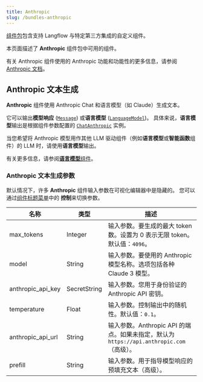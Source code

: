 ```yaml
---
title: Anthropic
slug: /bundles-anthropic
---
```



[组件包](/components-bundle-components)包含支持 Langflow 与特定第三方集成的自定义组件。

本页面描述了 **Anthropic** 组件包中可用的组件。

有关 Anthropic 组件使用的 Anthropic 功能和功能性的更多信息，请参阅 [Anthropic 文档](https://docs.anthropic.com/en/docs/intro)。

## Anthropic 文本生成

**Anthropic** 组件使用 Anthropic Chat 和语言模型（如 Claude）生成文本。

它可以输出**模型响应** ([`Message`](/data-types#message)) 或**语言模型** ([`LanguageModel`](/data-types#languagemodel))。
具体来说，**语言模型**输出是根据组件参数配置的 [`ChatAnthropic`](https://python.langchain.com/docs/integrations/chat/anthropic/) 实例。

当您希望将 Anthropic 模型用作其他 LLM 驱动组件（例如**语言模型**或**智能函数**组件）的 LLM 时，请使用**语言模型**输出。

有关更多信息，请参阅[**语言模型**组件](/components-models)。

### Anthropic 文本生成参数

默认情况下，许多 **Anthropic** 组件输入参数在可视化编辑器中是隐藏的。
您可以通过[组件标题菜单](/concepts-components#component-menus)中的 <Icon name="SlidersHorizontal" aria-hidden="true"/> **控制**来切换参数。

| 名称 | 类型 | 描述 |
|------|------|-------------|
| max_tokens | Integer | 输入参数。要生成的最大 token 数。设置为 0 表示无限 token。默认值：`4096`。 |
| model | String | 输入参数。要使用的 Anthropic 模型名称。选项包括各种 Claude 3 模型。 |
| anthropic_api_key | SecretString | 输入参数。您用于身份验证的 Anthropic API 密钥。 |
| temperature | Float | 输入参数。控制输出中的随机性。默认值：`0.1`。 |
| anthropic_api_url | String | 输入参数。Anthropic API 的端点。如果未指定，默认为 `https://api.anthropic.com`（高级）。 |
| prefill | String | 输入参数。用于指导模型响应的预填充文本（高级）。 |